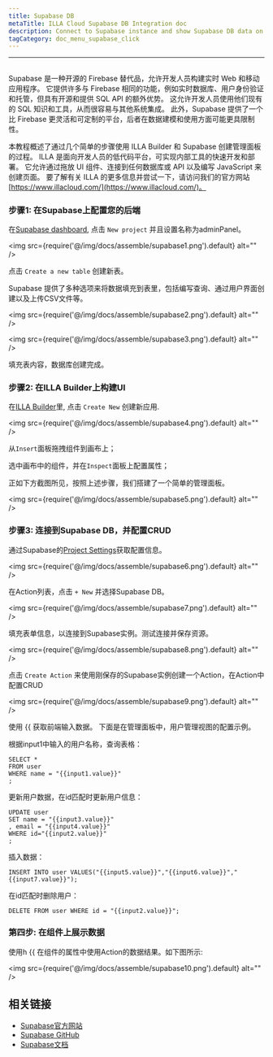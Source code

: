 ```yaml
---
title: Supabase DB
metaTitle: ILLA Cloud Supabase DB Integration doc
description: Connect to Supabase instance and show Supabase DB data on components
tagCategory: doc_menu_supabase_click
---
```

---

## <Heading hidden>Supabase DB</Heading>

Supabase 是一种开源的 Firebase 替代品，允许开发人员构建实时 Web 和移动应用程序。 它提供许多与 Firebase 相同的功能，例如实时数据库、用户身份验证和托管，但具有开源和提供 SQL API 的额外优势。 这允许开发人员使用他们现有的 SQL 知识和工具，从而很容易与其他系统集成。 此外，Supabase 提供了一个比 Firebase 更灵活和可定制的平台，后者在数据建模和使用方面可能更具限制性。

本教程概述了通过几个简单的步骤使用 ILLA Builder 和 Supabase 创建管理面板的过程。 ILLA 是面向开发人员的低代码平台，可实现内部工具的快速开发和部署。 它允许通过拖放 UI 组件、连接到任何数据库或 API 以及编写 JavaScript 来创建页面。 要了解有关 ILLA 的更多信息并尝试一下，请访问我们的官方网站 [https://www.illacloud.com/](https://www.illacloud.com/)。


### 步骤1: 在Supabase上配置您的后端

在[Supabase dashboard](https://app.supabase.com/projects), 点击 `New project` 并且设置名称为adminPanel。

<img
  src={require('@/img/docs/assemble/supabase1.png').default}
  alt=""
/>

点击 `Create a new table` 创建新表。

Supabase 提供了多种选项来将数据填充到表里，包括编写查询、通过用户界面创建以及上传CSV文件等。

<img
  src={require('@/img/docs/assemble/supabase2.png').default}
  alt=""
/>

<img
  src={require('@/img/docs/assemble/supabase3.png').default}
  alt=""
/>

填充表内容，数据库创建完成。

### 步骤2: 在ILLA Builder上构建UI

在[ILLA Builder](https://fast-try.illacloud.com/)里, 点击 `Create New` 创建新应用.

<img
  src={require('@/img/docs/assemble/supabase4.png').default}
  alt=""
/>

从`Insert`面板拖拽组件到画布上；

选中画布中的组件，并在`Inspect`面板上配置属性；

正如下方截图所见，按照上述步骤，我们搭建了一个简单的管理面板。

<img
  src={require('@/img/docs/assemble/supabase5.png').default}
  alt=""
/>

### 步骤3: 连接到Supabase DB，并配置CRUD


通过Supabase的[Project Settings](https://app.supabase.com/project/hdcfnsxpwwgboqomdrhp/settings/database)获取配置信息。

<img
  src={require('@/img/docs/assemble/supabase6.png').default}
  alt=""
/>

在Action列表，点击 `+ New` 并选择Supabase DB。

<img
  src={require('@/img/docs/assemble/supabase7.png').default}
  alt=""
/>

填充表单信息，以连接到Supabase实例。测试连接并保存资源。

<img
  src={require('@/img/docs/assemble/supabase8.png').default}
  alt=""
/>

点击 `Create Action` 来使用刚保存的Supabase实例创建一个Action，在Action中配置CRUD

<img
  src={require('@/img/docs/assemble/supabase9.png').default}
  alt=""
/>

使用 {{ 获取前端输入数据。 下面是在管理面板中，用户管理视图的配置示例。

根据input1中输入的用户名称，查询表格：

```
SELECT *
FROM user
WHERE name = "{{input1.value}}"
;
```

更新用户数据，在id匹配时更新用户信息：

```
UPDATE user
SET name = "{{input3.value}}"
, email = "{{input4.value}}"
WHERE id="{{input2.value}}"
;
```

插入数据：

```
INSERT INTO user VALUES("{{input5.value}}","{{input6.value}}","{{input7.value}}");
```

在id匹配时删除用户：

```
DELETE FROM user WHERE id = "{{input2.value}}";
```

### 第四步: 在组件上展示数据
使用h {{ 在组件的属性中使用Action的数据结果。如下图所示:


<img
  src={require('@/img/docs/assemble/supabase10.png').default}
  alt=""
/>

## 相关链接

- [Supabase官方网站](https://supabase.com/)
- [Supabase GitHub](https://github.com/supabase/supabase)
- [Supabase文档](https://supabase.com/docs)
